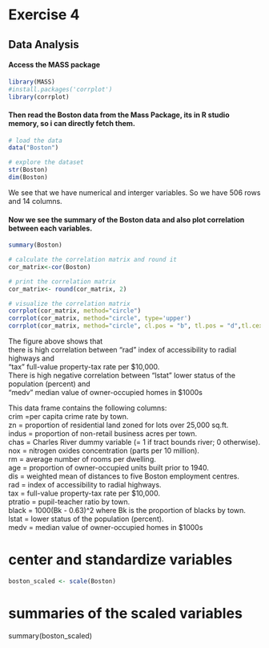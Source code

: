 # Exercise 4
## Data Analysis

#### Access the MASS package

```r
library(MASS)
#install.packages('corrplot')
library(corrplot)
```

#### Then read the Boston data from the Mass Package, its in R studio memory, so i can directly fetch them.
```r
# load the data
data("Boston")

# explore the dataset
str(Boston)
dim(Boston)
```

We see that we have numerical and interger variables. So we have 506 rows and 14 columns.

#### Now we see the summary of the Boston data and also plot correlation between each variables. 

```r
summary(Boston)

# calculate the correlation matrix and round it
cor_matrix<-cor(Boston) 

# print the correlation matrix
cor_matrix<- round(cor_matrix, 2)

# visualize the correlation matrix
corrplot(cor_matrix, method="circle")
corrplot(cor_matrix, method="circle", type='upper')
corrplot(cor_matrix, method="circle", cl.pos = "b", tl.pos = "d",tl.cex = 0.6)
```
The figure above shows that   
there is high correlation between "rad" index of accessibility to radial highways and   
"tax" full-value property-tax rate per \$10,000.  
There is high negative correlation between "lstat" lower status of the population (percent) and  
"medv" median value of owner-occupied homes in \$1000s  

This data frame contains the following columns:  
crim =per capita crime rate by town.  
zn = proportion of residential land zoned for lots over 25,000 sq.ft.  
indus = proportion of non-retail business acres per town.  
chas = Charles River dummy variable (= 1 if tract bounds river; 0 otherwise).  
nox = nitrogen oxides concentration (parts per 10 million).  
rm = average number of rooms per dwelling.  
age = proportion of owner-occupied units built prior to 1940.  
dis = weighted mean of distances to five Boston employment centres.  
rad = index of accessibility to radial highways.  
tax = full-value property-tax rate per \$10,000.  
ptratio = pupil-teacher ratio by town.  
black = 1000(Bk - 0.63)^2 where Bk is the proportion of blacks by town.  
lstat = lower status of the population (percent).  
medv = median value of owner-occupied homes in \$1000s  


# center and standardize variables
```r
boston_scaled <- scale(Boston)
```

# summaries of the scaled variables
summary(boston_scaled)

 